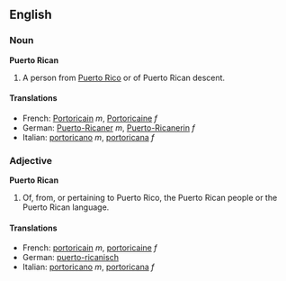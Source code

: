==English==
===Noun===
'''Puerto Rican'''

#A person from [[Puerto Rico]] or of Puerto Rican descent.

====Translations====
*French: [[Portoricain]] ''m'', [[Portoricaine]] ''f''
*German: [[Puerto-Ricaner]] ''m'', [[Puerto-Ricanerin]] ''f''
*Italian: [[portoricano]] ''m'', [[portoricana]] ''f''

===Adjective===
'''Puerto Rican'''

#Of, from, or pertaining to Puerto Rico, the Puerto Rican people or the Puerto Rican language.

====Translations====
*French: [[portoricain]] ''m'', [[portoricaine]] ''f''
*German: [[puerto-ricanisch]]
*Italian: [[portoricano]] ''m'', [[portoricana]] ''f''